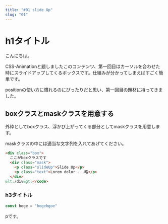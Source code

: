 ---
title: "#01 slide Up"
slug: "01"
---


<div className={Styles.boxWrapper}>

<Component />

</div>

<main>

# h1タイトル

こんにちは。

CSS-Animationと題しましたこのコンテンツ、第一回目はカーソルを合わせた時にスライドアップしてくるボックスです。仕組みが分かってしまえばすごく簡単です。

positionの使い方に慣れるのにぴったりだと思い、第一回目の題材に持ってきました。

## boxクラスとmaskクラスを用意する

外枠としてboxクラス、浮かび上がってくる部分としてmaskクラスを用意します。

maskクラスの中には適当な文字列を入れてあげてください。


```html
<div class="box">
  ここがboxクラスです
  <div class="mask">
    <p class="slideUp">Slide Up</p>
    <p class="text">Lorem dolor ...略</p>
  </div>
&lt;/div&gt;</code>
```


### h3タイトル

```javascript
const hoge = "hogehgoe"
```

pです。

</main>